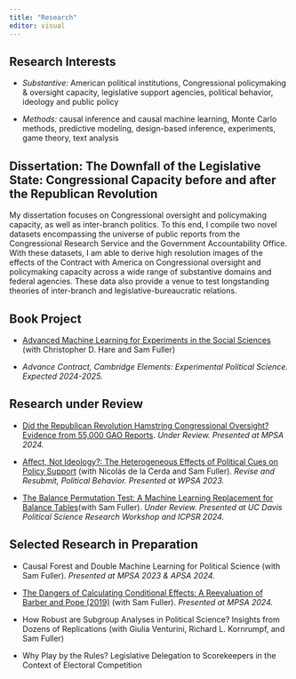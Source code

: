 ```yaml
---
title: "Research"
editor: visual
---
```


## Research Interests

-   *Substantive:* American political institutions, Congressional policymaking & oversight capacity, legislative support agencies, political behavior, ideology and public policy

-   *Methods:* causal inference and causal machine learning, Monte Carlo methods, predictive modeling, design-based inference, experiments, game theory, text analysis

## Dissertation: The Downfall of the Legislative State: Congressional Capacity before and after the Republican Revolution

My dissertation focuses on Congressional oversight and policymaking capacity, as well as inter-branch politics. To this end, I compile two novel datasets encompassing the universe of public reports from the Congressional Research Service and the Government Accountability Office. With these datasets, I am able to derive high resolution images of the effects of the Contract with America on Congressional oversight and policymaking capacity across a wide range of substantive domains and federal agencies. These data also provide a venue to test longstanding theories of inter-branch and legislative-bureaucratic relations.

## Book Project

-   [Advanced Machine Learning for Experiments in the Social Sciences](https://osf.io/tc8gf/?view_only=b0931348167844c1a15026f00537fb58) (with Christopher D. Hare and Sam Fuller)

-   *Advance Contract, Cambridge Elements: Experimental Political Science. Expected 2024-2025.*

## Research under Review

-   [Did the Republican Revolution Hamstring Congressional Oversight? Evidence from 55,000 GAO Reports](https://osf.io/prqd9/). *Under Review. Presented at MPSA 2024.*

-   [Affect, Not Ideology?: The Heterogeneous Effects of Political Cues on Policy Support](https://osf.io/preprints/osf/4k38a) (with Nicolás de la Cerda and Sam Fuller). *Revise and Resubmit, Political Behavior. Presented at WPSA 2023.*

-   [The Balance Permutation Test: A Machine Learning Replacement for Balance Tables](https://osf.io/xcwt9)(with Sam Fuller). *Under Review. Presented at UC Davis Political Science Research Workshop and ICPSR 2024.*

## Selected Research in Preparation

-   Causal Forest and Double Machine Learning for Political Science (with Sam Fuller). *Presented at MPSA 2023 & APSA 2024.*

-   [The Dangers of Calculating Conditional Effects: A Reevaluation of Barber and Pope (2019)](https://osf.io/preprints/osf/hwzsu) (with Sam Fuller). *Presented at MPSA 2024.*

-   How Robust are Subgroup Analyses in Political Science? Insights from Dozens of Replications (with Giulia Venturini, Richard L. Kornrumpf, and Sam Fuller)

-   Why Play by the Rules? Legislative Delegation to Scorekeepers in the Context of Electoral Competition
